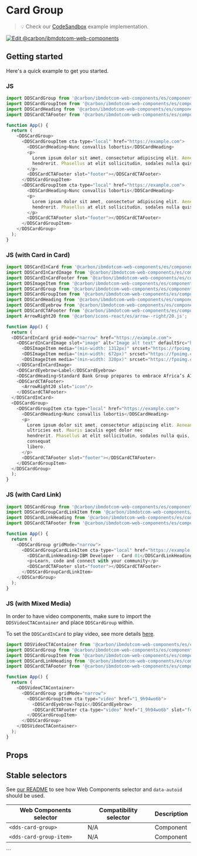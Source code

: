 
# Card Group

> 💡 Check our
> [CodeSandbox](https://githubbox.com/carbon-design-system/carbon-for-ibm-dotcom/tree/main/packages/web-components/examples/codesandbox/components-react/card-group)
> example implementation.

[![Edit @carbon/ibmdotcom-web-components](https://codesandbox.io/static/img/play-codesandbox.svg)](https://githubbox.com/carbon-design-system/carbon-for-ibm-dotcom/tree/main/packages/web-components/examples/codesandbox/components-react/card-group)

## Getting started

Here's a quick example to get you started.

### JS

```javascript
import DDSCardGroup from '@carbon/ibmdotcom-web-components/es/components-react/card-group/card-group.js';
import DDSCardGroupItem from '@carbon/ibmdotcom-web-components/es/components-react/card-group/card-group-item.js';
import DDSCardHeading from '@carbon/ibmdotcom-web-components/es/components-react/card/card-heading.js';
import DDSCardCTAFooter from '@carbon/ibmdotcom-web-components/es/components-react/cta/card-cta-footer.js';

function App() {
  return (
    <DDSCardGroup>
      <DDSCardGroupItem cta-type="local" href="https://example.com">
        <DDSCardHeading>Nunc convallis lobortis</DDSCardHeading>
        <p>
          Lorem ipsum dolor sit amet, consectetur adipiscing elit. Aenean et ultricies est. Mauris iaculis eget dolor nec
          hendrerit. Phasellus at elit sollicitudin, sodales nulla quis, consequat libero.
        </p>
        <DDSCardCTAFooter slot="footer"></DDSCardCTAFooter>
      </DDSCardGroupItem>
      <DDSCardGroupItem cta-type="local" href="https://example.com">
        <DDSCardHeading>Nunc convallis lobortis</DDSCardHeading>
        <p>
          Lorem ipsum dolor sit amet, consectetur adipiscing elit. Aenean et ultricies est. Mauris iaculis eget dolor nec
          hendrerit. Phasellus at elit sollicitudin, sodales nulla quis, consequat libero.
        </p>
        <DDSCardCTAFooter slot="footer"></DDSCardCTAFooter>
      </DDSCardGroupItem>
    </DDSCardGroup>
  );
}
```

### JS (with Card in Card)

```javascript
import DDSCardInCard from '@carbon/ibmdotcom-web-components/es/components-react/card-in-card/card-in-card.js';
import DDSCardInCardImage from '@carbon/ibmdotcom-web-components/es/components-react/card-in-card/card-in-card-image.js';
import DDSCardInCardFooter from '@carbon/ibmdotcom-web-components/es/components-react/card-in-card/card-in-card-footer.js';
import DDSImageItem from '@carbon/ibmdotcom-web-components/es/components-react/image/image-item.js'
import DDSCardGroup from '@carbon/ibmdotcom-web-components/es/components-react/card-group/card-group.js';
import DDSCardGroupItem from '@carbon/ibmdotcom-web-components/es/components-react/card-group/card-group-item.js';
import DDSCardHeading from '@carbon/ibmdotcom-web-components/es/components-react/card/card-heading.js';
import DDSCardEyebrow from '@carbon/ibmdotcom-web-components/es/components-react/card/card-eyebrow.js';
import DDSCardCTAFooter from '@carbon/ibmdotcom-web-components/es/components-react/cta/card-cta-footer.js';
import ArrowRight20 from '@carbon/icons-react/es/arrow--right/20.js';

function App() {
  return (
  <DDSCardInCard grid-mode="narrow" href="https://example.com">
    <DDSCardInCardImage slot="image" alt="Image alt text" defaultSrc="https://fpoimg.com/480x360?text=4:3&bg_color=ee5396&text_color=161616">
      <DDSImageItem media="(min-width: 1312px)" srcset="https://fpoimg.com/1312x738?text=16:9&bg_color=ee5396&text_color=161616"> </DDSImageItem>
      <DDSImageItem media="(min-width: 672px)" srcset="https://fpoimg.com/960x540?text=16:9&bg_color=ee5396&text_color=161616"> </DDSImageItem>
      <DDSImageItem media="(min-width: 320px)" srcset="https://fpoimg.com/480x360?text=4:3&bg_color=ee5396&text_color=161616"> </DDSImageItem>
    </DDSCardInCardImage>
    <DDSCardEyebrow>Label</DDSCardEyebrow>
    <DDSCardHeading>Standard Bank Group prepares to embrace Africa’s AI opportunity</DDSCardHeading>
    <DDSCardCTAFooter>
      <ArrowRight20 slot="icon"/>
    </DDSCardCTAFooter>
  </DDSCardInCard>
  <DDSCardGroup>
    <DDSCardGroupItem cta-type="local" href="https://example.com">
      <DDSCardHeading>Nunc convallis lobortis</DDSCardHeading>
      <p>
        Lorem ipsum dolor sit amet, consectetur adipiscing elit. Aenean et
        ultricies est. Mauris iaculis eget dolor nec
        hendrerit. Phasellus at elit sollicitudin, sodales nulla quis,
        consequat
        libero.
      </p>
      <DDSCardCTAFooter slot="footer"></DDSCardCTAFooter>
    </DDSCardGroupItem>
  </DDSCardGroup>
  );
}
```

### JS (with Card Link)

```javascript
import DDSCardGroup from '@carbon/ibmdotcom-web-components/es/components-react/card-group/card-group.js';
import DDSCardGroupCardLinkItem from '@carbon/ibmdotcom-web-components/es/components-react/card-group/card-group-card-link-item.js';
import DDSCardLinkHeading from '@carbon/ibmdotcom-web-components/es/components-react/card/card-link-heading.js';
import DDSCardCTAFooter from '@carbon/ibmdotcom-web-components/es/components-react/cta/card-cta-footer.js';

function App() {
  return (
    <DDSCardGroup gridMode="narrow">
      <DDSCardGroupCardLinkItem cta-type="local" href="https://example.com" pattern-background>
        <DDSCardLinkHeading>IBM Developer - Card 01</DDSCardLinkHeading>
        <p>Learn, code and connect with your community</p>
        <DDSCardCTAFooter slot="footer"></DDSCardCTAFooter>
      </DDSCardGroupCardLinkItem>
    </DDSCardGroup>
  );
}
```

### JS (with Mixed Media)

In order to have video components, make sure to import the `DDSVideoCTAContainer` and place `DDSCardGroup` within.

To set the `DDSCardInCard` to play video, see more details [here](http://ibmdotcom-web-components-react.mybluemix.net/?path=/docs/components-card-in-card--default).

```javascript
import DDSVideoCTAContainer from '@carbon/ibmdotcom-web-components/es/components-react/cta/video-cta-container';
import DDSCardGroup from '@carbon/ibmdotcom-web-components/es/components-react/card-group/card-group.js';
import DDSCardGroupItem from '@carbon/ibmdotcom-web-components/es/components-react/card-group/card-group-item.js';
import DDSCardLinkHeading from '@carbon/ibmdotcom-web-components/es/components-react/card/card-link-heading.js';
import DDSCardCTAFooter from '@carbon/ibmdotcom-web-components/es/components-react/cta/card-cta-footer.js';

function App() {
  return (
    <DDSVideoCTAContainer>
      <DDSCardGroup gridMode="narrow">
        <DDSCardGroupItem cta-type="video" href="1_9h94wo6b">
          <DDSCardEyebrow>Topic</DDSCardEyebrow>
          <DDSCardCTAFooter cta-type="video" href="1_9h94wo6b" slot="footer"></DDSCardCTAFooter>
        </DDSCardGroupItem>
      </DDSCardGroup>
    </DDSVideoCTAContainer>
  );
}
```

## Props

<Props of={PropTypesRef} />

## Stable selectors

See [our README](https://github.com/carbon-design-system/carbon-for-ibm-dotcom/tree/main/packages/web-components#stable-selectors-for-analytics-and-integratione2e-testing-in-web-components) to see how Web Components selector and `data-autoid` should be used.

| Web Components selector | Compatibility selector | Description |
| ----------------------- | ---------------------- | ----------- |
| `<dds-card-group>`      | N/A                    | Component   |
| `<dds-card-group-item>` | N/A                    | Component   |

<Description markdown={contributing} />
```
